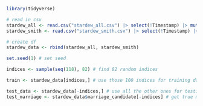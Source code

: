 
```r
library(tidyverse)

# read in csv
stardew_all <- read.csv("stardew_all.csv") |> select(!Timestamp) |> mutate(from = "All")
stardew_smith <- read.csv("stardew_smith.csv") |> select(!Timestamp) |> mutate(from = "Smith")

# create df
stardew_data <- rbind(stardew_all, stardew_smith)

set.seed(1) # set seed

indices <- sample(seq(118), 82) # find 82 random indices

train <- stardew_data[indices,] # use those 100 indices for training data

test_data <- stardew_data[-indices,] # use all the other ones for testing
test_marriage <- stardew_data$marriage_candidate[-indices] # get true marraige candidates for testing

```

